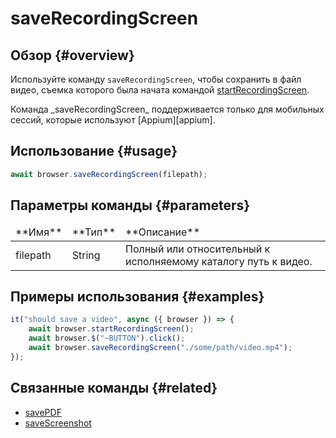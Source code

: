 
# saveRecordingScreen

## Обзор {#overview}

Используйте команду `saveRecordingScreen`, чтобы сохранить в файл видео, съемка которого была начата командой [startRecordingScreen][start-recording-screen].

<Admonition type="warning">
    Команда _saveRecordingScreen_ поддерживается только для мобильных сессий, которые используют
    [Appium][appium].
</Admonition>

## Использование {#usage}

```javascript
await browser.saveRecordingScreen(filepath);
```

## Параметры команды {#parameters}

<table>
<thead>
<tr><td>**Имя**</td><td>**Тип**</td><td>**Описание**</td></tr>
</thead>
<tbody>
<tr><td>filepath</td><td>String</td><td>Полный или относительный к исполняемому каталогу путь к видео.</td></tr>

</tbody>
</table>

## Примеры использования {#examples}

```javascript
it("should save a video", async ({ browser }) => {
    await browser.startRecordingScreen();
    await browser.$("~BUTTON").click();
    await browser.saveRecordingScreen("./some/path/video.mp4");
});
```

## Связанные команды {#related}

-   [savePDF](./savePDF)
-   [saveScreenshot](./saveScreenshot)

[start-recording-screen]: https://webdriver.io/docs/api/appium/#startrecordingscreen
[appium]: http://appium.io/docs/en/commands/device/recording-screen/start-recording-screen/
